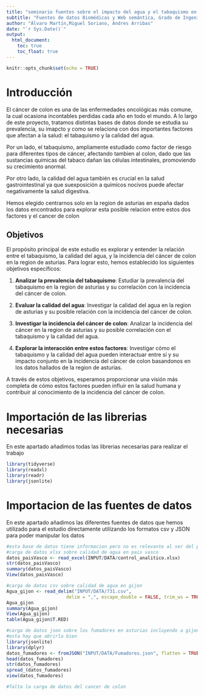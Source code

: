 ```yaml
---
title: "seminario fuentes sobre el impacto del agua y el tabaquismo en el cancer de colon"
subtitle: "Fuentes de datos Biomédicas y Web semántica, Grado de Ingeniería de la Salud"
author: "Álvaro Martín,Miguel Soriano, Andres Arribas"
date: "`r Sys.Date()`"
output: 
  html_document:
    toc: true
    toc_float: true
---
```


```r
knitr::opts_chunk$set(echo = TRUE)
```

# **Introducción**
El cáncer de colon es una de las enfermedades oncológicas más comune, la cual ocasiona incontables perdidas cada año en todo el mundo. A lo largo de este proyecto, tratamos distintas bases de datos donde se estudia su prevalencia, su imapcto y como se relaciona con dos importantes factores que afectan a la salud: el tabaquismo y la calidad del agua.

Por un lado, el tabaquismo, ampliamente estudiado como factor de riesgo para diferentes tipos de cáncer, afectando tambien al colon, dado que las sustancias químicas del tabaco dañan las células intestinales, promoviendo su crecimiento anormal.

Por otro lado, la calidad del agua también es crucial en la salud gastrointestinal ya que suexposición a químicos nocivos puede afectar negativamente la salud digestiva.

Hemos elegido centrarnos solo en la region de asturias en españa dados los datos encontrados para explorar esta posible relacion entre estos dos factores y el cancer de colon

## **Objetivos**
El propósito principal de este estudio es explorar y entender la relación entre el tabaquismo, la calidad del agua, y la incidencia del cáncer de colon en la region de asturias. Para lograr esto, hemos establecido los siguientes objetivos específicos:

1. **Analizar la prevalencia del tabaquismo**: Estudiar la prevalencia del tabaquismo en la region de asturias y su correlación con la incidencia del cáncer de colon.

2. **Evaluar la calidad del agua**: Investigar la calidad del agua en la region de asturias y su posible relación con la incidencia del cáncer de colon.

3. **Investigar la incidencia del cáncer de colon**: Analizar la incidencia del cáncer en la region de asturias y su posible correlación con el tabaquismo y la calidad del agua.

5. **Explorar la interacción entre estos factores**: Investigar cómo el tabaquismo y la calidad del agua pueden interactuar entre sí y su impacto conjunto en la incidencia del cáncer de colon basandonos en los datos hallados de la region de asturias.

A través de estos objetivos, esperamos proporcionar una visión más completa de cómo estos factores pueden influir en la salud humana y contribuir al conocimiento de la incidencia del cáncer de colon.

# Importación de las librerias necesarias 
En este apartado añadimos todas las librerias necesarias para realizar el trabajo
```r
library(tidyverse)
library(readxl)
library(readr)
library(jsonlite)
```
# Importacion de las fuentes de datos 

En este apartado añadimos las diferentes fuentes de datos que hemos utilizado para el estudio directamente utilizando los formatos csv y JSON para poder manipular los datos
```r
#esta base de datos tiene informacion pero no es relevante al ser del pais vasco
#carga de datos xlsx sobre calidad de agua en pais vasco
datos_paisVasco <- read_excel(INPUT/DATA/control_analitico.xlsx)
str(datos_paisVasco)
summary(datos_paisVasco)
View(datos_paisVasco)

#carga de datos csv sobre calidad de agua en gijon
Agua_gijon <- read_delim("INPUT/DATA/731.csv", 
                      delim = ",", escape_double = FALSE, trim_ws = TRUE)
Agua_gijon
summary(Agua_gijon)
View(Agua_gijon)
table(Agua_gijon$T.RED)

#carga de datos json sobre los fumadores en asturias incluyendo a gijon
#esta hay que abrirla bien
library(jsonlite)
library(dplyr)
datos_fumadores <- fromJSON("INPUT/DATA/Fumadores.json", flatten = TRUE)
head(datos_fumadores)
str(datos_fumadores)
spread_(datos_fumadores)
view(datos_fumadores)

#falta la carga de datos del cancer de colon

```


